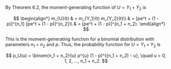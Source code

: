 By Theorem 6.2, the moment-generating function of $U = Y_1 + Y_2$ is

$$
\begin{align*}
    m_{U}(t) & = m_{Y_1}(t) m_{Y_2}(t)\\
    & = [pe^t + (1 - p)]^{n_1} [pe^t + (1 - p)]^{n_2}\\
    & = [pe^t + (1 - p)]^{n_1 + n_2}.
\end{align*}
$$

This is the moment-generating function for a binomial distribution with parameters $n_1 + n_2$ and $p$.
Thus, the probability function for $U = Y_1 + Y_2$ is

$$
p_U(u) = \binom{n_1 + n_2}{u} p^{u} (1 - p)^{(n_1 + n_2) - u}, \quad u = 0, 1, 2, ..., n_1 + n_2.
$$
